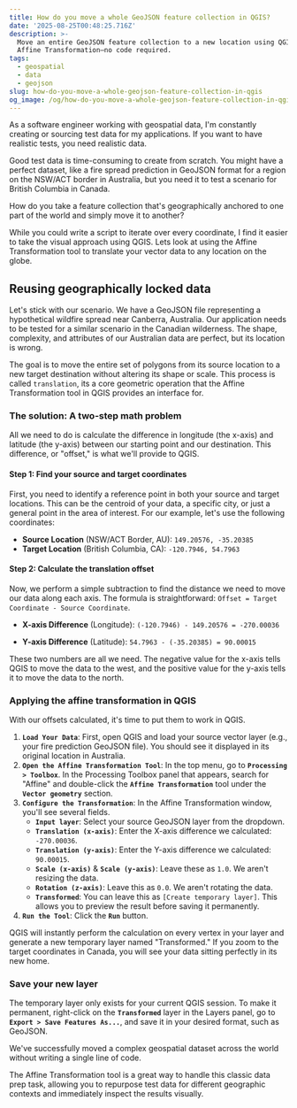 ```yaml
---
title: How do you move a whole GeoJSON feature collection in QGIS?
date: '2025-08-25T00:48:25.716Z'
description: >-
  Move an entire GeoJSON feature collection to a new location using QGIS’s
  Affine Transformation—no code required.
tags:
  - geospatial
  - data
  - geojson
slug: how-do-you-move-a-whole-geojson-feature-collection-in-qgis
og_image: /og/how-do-you-move-a-whole-geojson-feature-collection-in-qgis.jpg
---
```

As a software engineer working with geospatial data, I'm constantly creating or sourcing test data for my applications. If you want to have realistic tests, you need realistic data.

Good test data is time-consuming to create from scratch. You might have a perfect dataset, like a fire spread prediction in GeoJSON format for a region on the NSW/ACT border in Australia, but you need it to test a scenario for British Columbia in Canada.

How do you take a feature collection that's geographically anchored to one part of the world and simply move it to another?

While you could write a script to iterate over every coordinate, I find it easier to take the visual approach using QGIS. Lets look at using the Affine Transformation tool to translate your vector data to any location on the globe.

## Reusing geographically locked data

Let's stick with our scenario. We have a GeoJSON file representing a hypothetical wildfire spread near Canberra, Australia. Our application needs to be tested for a similar scenario in the Canadian wilderness. The shape, complexity, and attributes of our Australian data are perfect, but its location is wrong.

The goal is to move the entire set of polygons from its source location to a new target destination without altering its shape or scale. This process is called `translation`, its a core geometric operation that the Affine Transformation tool in QGIS provides an interface for.

### **The solution: A two-step math problem**

All we need to do is calculate the difference in longitude (the x-axis) and latitude (the y-axis) between our starting point and our destination. This difference, or "offset," is what we'll provide to QGIS.

#### **Step 1: Find your source and target coordinates**

First, you need to identify a reference point in both your source and target locations. This can be the centroid of your data, a specific city, or just a general point in the area of interest. For our example, let's use the following coordinates:

* **Source Location** (NSW/ACT Border, AU): `149.20576, -35.20385`  
* **Target Location** (British Columbia, CA): `-120.7946, 54.7963`

#### **Step 2: Calculate the translation offset**

Now, we perform a simple subtraction to find the distance we need to move our data along each axis. The formula is straightforward: `Offset = Target Coordinate - Source Coordinate`.

* **X-axis Difference** (Longitude): `(-120.7946) - 149.20576 = -270.00036`

* **Y-axis Difference** (Latitude): `54.7963 - (-35.20385) = 90.00015`

These two numbers are all we need. The negative value for the x-axis tells QGIS to move the data to the west, and the positive value for the y-axis tells it to move the data to the north.

### **Applying the affine transformation in QGIS**

With our offsets calculated, it's time to put them to work in QGIS.

1. **`Load Your Data`**: First, open QGIS and load your source vector layer (e.g., your fire prediction GeoJSON file). You should see it displayed in its original location in Australia.  
2. **`Open the Affine Transformation Tool`**: In the top menu, go to **`Processing > Toolbox`**. In the Processing Toolbox panel that appears, search for "Affine" and double-click the **`Affine Transformation`** tool under the **`Vector geometry`** section.  
3. **`Configure the Transformation`**: In the Affine Transformation window, you'll see several fields. 
   * **`Input layer`**: Select your source GeoJSON layer from the dropdown.  
   * **`Translation (x-axis)`**: Enter the X-axis difference we calculated: `-270.00036`.  
   * **`Translation (y-axis)`**: Enter the Y-axis difference we calculated: `90.00015`.  
   * **`Scale (x-axis)`** & **`Scale (y-axis)`**: Leave these as `1.0`. We aren't resizing the data.  
   * **`Rotation (z-axis)`**: Leave this as `0.0`. We aren't rotating the data.  
   * **`Transformed`**: You can leave this as `[Create temporary layer]`. This allows you to preview the result before saving it permanently.  
4. **`Run the Tool`**: Click the **`Run`** button.

QGIS will instantly perform the calculation on every vertex in your layer and generate a new temporary layer named "Transformed." If you zoom to the target coordinates in Canada, you will see your data sitting perfectly in its new home.

### **Save your new layer**

The temporary layer only exists for your current QGIS session. To make it permanent, right-click on the **`Transformed`** layer in the Layers panel, go to **`Export > Save Features As...`**, and save it in your desired format, such as GeoJSON.

We've successfully moved a complex geospatial dataset across the world without writing a single line of code. 

The Affine Transformation tool is a great way to handle this classic data prep task, allowing you to repurpose test data for different geographic contexts and immediately inspect the results visually. 

